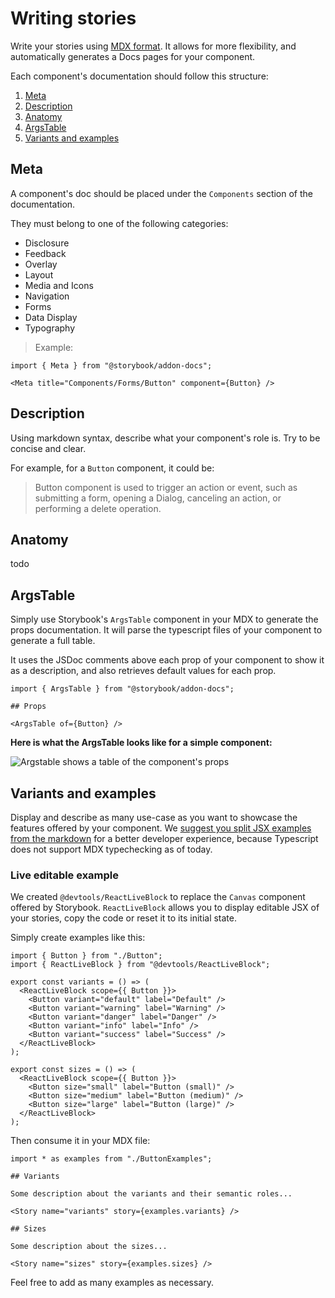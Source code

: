 

<Meta title="Contributing/Writing stories" />

# Writing stories

Write your stories using [MDX format](https://storybook.js.org/docs/react/api/mdx). It allows for more flexibility, and automatically generates a Docs pages for your component.

Each component's documentation should follow this structure:

1. [Meta](#meta)
2. [Description](#description)
3. [Anatomy](#anatomy)
4. [ArgsTable](#argstable)
5. [Variants and examples](#variants-and-examples)

## Meta

A component's doc should be placed under the `Components` section of the documentation.

They must belong to one of the following categories:

- Disclosure
- Feedback
- Overlay
- Layout
- Media and Icons
- Navigation
- Forms
- Data Display
- Typography

> Example:

```
import { Meta } from "@storybook/addon-docs";

<Meta title="Components/Forms/Button" component={Button} />
```

## Description

Using markdown syntax, describe what your component's role is. Try to be concise and clear.

For example, for a `Button` component, it could be:

> Button component is used to trigger an action or event, such as submitting a form, opening a Dialog, canceling an action, or performing a delete operation.

## Anatomy

todo

## ArgsTable

Simply use Storybook's `ArgsTable` component in your MDX to generate the props documentation.
It will parse the typescript files of your component to generate a full table.

It uses the JSDoc comments above each prop of your component to show it as a description, and also retrieves default values for each prop.

```
import { ArgsTable } from "@storybook/addon-docs";

## Props

<ArgsTable of={Button} />
```

**Here is what the ArgsTable looks like for a simple component:**

<img
  width={800}
  src={ArgstableImg}
  alt="Argstable shows a table of the component's props"
/>

## Variants and examples

Display and describe as many use-case as you want to showcase the features offered by your component.
We [suggest you split JSX examples from the markdown](https://github.com/storybookjs/storybook/blob/next/code/addons/docs/docs/recipes.md#csf-stories-with-mdx-docs) for a better developer experience, because Typescript does not support MDX typechecking as of today.

### Live editable example

We created `@devtools/ReactLiveBlock` to replace the `Canvas` component offered by Storybook.
`ReactLiveBlock` allows you to display editable JSX of your stories, copy the code or reset it to its initial state.

Simply create examples like this:

```
import { Button } from "./Button";
import { ReactLiveBlock } from "@devtools/ReactLiveBlock";

export const variants = () => (
  <ReactLiveBlock scope={{ Button }}>
    <Button variant="default" label="Default" />
    <Button variant="warning" label="Warning" />
    <Button variant="danger" label="Danger" />
    <Button variant="info" label="Info" />
    <Button variant="success" label="Success" />
  </ReactLiveBlock>
);

export const sizes = () => (
  <ReactLiveBlock scope={{ Button }}>
    <Button size="small" label="Button (small)" />
    <Button size="medium" label="Button (medium)" />
    <Button size="large" label="Button (large)" />
  </ReactLiveBlock>
);
```

Then consume it in your MDX file:

```
import * as examples from "./ButtonExamples";

## Variants

Some description about the variants and their semantic roles...

<Story name="variants" story={examples.variants} />

## Sizes

Some description about the sizes...

<Story name="sizes" story={examples.sizes} />
```

Feel free to add as many examples as necessary.
